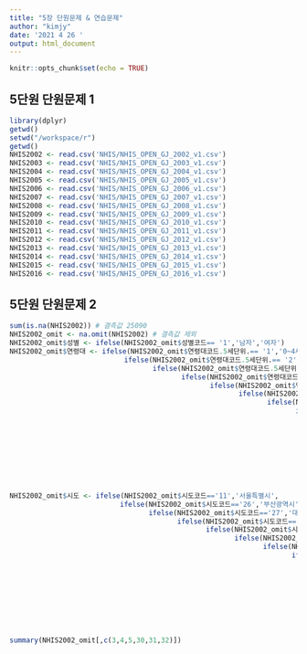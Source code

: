 ---
title: "5장 단원문제 & 연습문제"
author: "kimjy"
date: '2021 4 26 '
output: html_document
---

```{r setup, include=FALSE}
knitr::opts_chunk$set(echo = TRUE)
```

## 5단원 단원문제 1
```{r}
library(dplyr)
getwd()
setwd("/workspace/r")
getwd()
NHIS2002 <- read.csv('NHIS/NHIS_OPEN_GJ_2002_v1.csv')
NHIS2003 <- read.csv('NHIS/NHIS_OPEN_GJ_2003_v1.csv')
NHIS2004 <- read.csv('NHIS/NHIS_OPEN_GJ_2004_v1.csv')
NHIS2005 <- read.csv('NHIS/NHIS_OPEN_GJ_2005_v1.csv')
NHIS2006 <- read.csv('NHIS/NHIS_OPEN_GJ_2006_v1.csv')
NHIS2007 <- read.csv('NHIS/NHIS_OPEN_GJ_2007_v1.csv')
NHIS2008 <- read.csv('NHIS/NHIS_OPEN_GJ_2008_v1.csv')
NHIS2009 <- read.csv('NHIS/NHIS_OPEN_GJ_2009_v1.csv')
NHIS2010 <- read.csv('NHIS/NHIS_OPEN_GJ_2010_v1.csv')
NHIS2011 <- read.csv('NHIS/NHIS_OPEN_GJ_2011_v1.csv')
NHIS2012 <- read.csv('NHIS/NHIS_OPEN_GJ_2012_v1.csv')
NHIS2013 <- read.csv('NHIS/NHIS_OPEN_GJ_2013_v1.csv')
NHIS2014 <- read.csv('NHIS/NHIS_OPEN_GJ_2014_v1.csv')
NHIS2015 <- read.csv('NHIS/NHIS_OPEN_GJ_2015_v1.csv')
NHIS2016 <- read.csv('NHIS/NHIS_OPEN_GJ_2016_v1.csv')
```
## 5단원 단원문제 2
```{r}
sum(is.na(NHIS2002)) # 결측값 25090
NHIS2002_omit <- na.omit(NHIS2002) # 결측값 제외
NHIS2002_omit$성별 <- ifelse(NHIS2002_omit$성별코드== '1','남자','여자')
NHIS2002_omit$연령대 <- ifelse(NHIS2002_omit$연령대코드.5세단위.== '1','0~4세',
                            ifelse(NHIS2002_omit$연령대코드.5세단위.== '2','5~9세',
                                   ifelse(NHIS2002_omit$연령대코드.5세단위.== '3','10~14세',
                                          ifelse(NHIS2002_omit$연령대코드.5세단위.== '4','15~19세',
                                                 ifelse(NHIS2002_omit$연령대코드.5세단위.== '5','20~24세',
                                                        ifelse(NHIS2002_omit$연령대코드.5세단위.== '6','25~29세',
                                                               ifelse(NHIS2002_omit$연령대코드.5세단위.== '7','30~34세',
                                                                      ifelse(NHIS2002_omit$연령대코드.5세단위.== '8','35~39세',
                                                                             ifelse(NHIS2002_omit$연령대코드.5세단위.== '9','40~44세',
                                                                                    ifelse(NHIS2002_omit$연령대코드.5세단위.== '10','45~49세',
                                                                                           ifelse(NHIS2002_omit$연령대코드.5세단위.== '11','50~54세',
                                                                                                  ifelse(NHIS2002_omit$연령대코드.5세단위.== '12','55~59세',
                                                                                                         ifelse(NHIS2002_omit$연령대코드.5세단위.== '13','60~64세',
                                                                                                                ifelse(NHIS2002_omit$연령대코드.5세단위.== '14','65~69세',
                                                                                                                       ifelse(NHIS2002_omit$연령대코드.5세단위.== '15','70~74세',
                                                                                                                              ifelse(NHIS2002_omit$연령대코드.5세단위.== '16','75~79세',
                                                                                                                                     ifelse(NHIS2002_omit$연령대코드.5세단위.== '17','80~84세','85세+')))))))))))))))))
NHIS2002_omit$시도 <- ifelse(NHIS2002_omit$시도코드=='11','서울특별시',
                           ifelse(NHIS2002_omit$시도코드=='26','부산광역시',
                                  ifelse(NHIS2002_omit$시도코드=='27','대구광역시',
                                         ifelse(NHIS2002_omit$시도코드=='28','인천광역시',
                                                ifelse(NHIS2002_omit$시도코드=='29','광주광역시',
                                                       ifelse(NHIS2002_omit$시도코드=='30','대전광역시',
                                                              ifelse(NHIS2002_omit$시도코드=='31','울산광역시',
                                                                     ifelse(NHIS2002_omit$시도코드=='36','세종특별자치시',
                                                                            ifelse(NHIS2002_omit$시도코드=='41','경기도',
                                                                                   ifelse(NHIS2002_omit$시도코드=='42','강원도',
                                                                                          ifelse(NHIS2002_omit$시도코드=='43','충청북도',
                                                                                                 ifelse(NHIS2002_omit$시도코드=='44','충청남도',
                                                                                                        ifelse(NHIS2002_omit$시도코드=='45','전라북도',
                                                                                                               ifelse(NHIS2002_omit$시도코드=='46','전라남도',
                                                                                                                      ifelse(NHIS2002_omit$시도코드=='47','경상북도',
                                                                                                                             ifelse(NHIS2002_omit$시도코드=='48','경상남도', '제주특별자치도'))))))))))))))))
                                                                                                                                    
summary(NHIS2002_omit[,c(3,4,5,30,31,32)])
```

